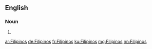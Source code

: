 ==English==

===Noun===
{{head|en|plural}}

# {{plural of|Filipino|lang=en|nocat=1}}

[[ar:Filipinos]]
[[de:Filipinos]]
[[fr:Filipinos]]
[[ku:Filipinos]]
[[mg:Filipinos]]
[[nn:Filipinos]]